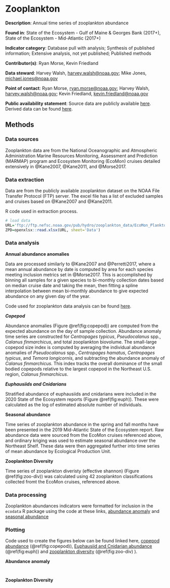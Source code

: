 # Zooplankton {#zooabund}

**Description**: Annual time series of zooplankton abundance

**Found in**: State of the Ecosystem - Gulf of Maine & Georges Bank (2017+), State of the Ecosystem - Mid-Atlantic (2017+)

**Indicator category**: Database pull with analysis; Synthesis of published information; Extensive analysis, not yet published; Published methods

**Contributor(s)**: Ryan Morse, Kevin Friedland
  
**Data steward**: Harvey Walsh, <harvey.walsh@noaa.gov>; Mike Jones, <michael.jones@noaa.gov>
  
**Point of contact**: Ryan Morse, <ryan.morse@noaa.gov>; Harvey Walsh, <harvey.walsh@noaa.gov>; Kevin Friedland, <kevin.friedland@noaa.gov>
  
**Public availability statement**: Source data are publicly available [here](ftp://ftp.nefsc.noaa.gov/pub/hydro/zooplankton_data/). Derived data can be found [here](https://comet.nefsc.noaa.gov/erddap/tabledap/zoo_abundance_soe_v1.html).

## Methods

### Data sources
Zooplankton data are from the National Oceanographic and Atmospheric Administration Marine Resources Monitoring, Assessment and Prediction (MARMAP) program and Ecosystem Monitoring (EcoMon) cruises detailed extensively in @Kane2007, @Kane2011, and @Morse2017.

### Data extraction 
Data are from the publicly available zooplankton dataset on the NOAA File Transfer Protocol (FTP) server. The excel file has a list of excluded samples and cruises based on @Kane2007 and @Kane2011.

R code used in extraction process.
```r
# load data
URL='ftp://ftp.nefsc.noaa.gov/pub/hydro/zooplankton_data/EcoMon_Plankton_Data_v3_0.xlsx'
ZPD=openxlsx::read.xlsx(URL, sheet='Data')
```

### Data analysis

**Annual abundance anomalies**


Data are processed similarly to @Kane2007 and @Perretti2017, where a mean annual abundance by date is computed by area for each species meeting inclusion metrics set in @Morse2017. This is accomplished by binning all samples for a given species to bi-monthly collection dates based on median cruise date and taking the mean, then fitting a spline interpolation between mean bi-monthly abundance to give expected abundance on any given day of the year. 

Code used for zooplankton data analysis can be found [here](https://github.com/NOAA-EDAB/tech-doc/blob/master/R/stored_scripts/zooplankton_analysis.R). 

***Copepod***

Abundance anomalies (Figure \@ref(fig:copepod)) are computed from the expected abundance on the day of sample collection. Abundance anomaly time series are constructed for *Centropages typicus*, *Pseudocalanus* spp., *Calanus finmarchicus*, and total zooplankton biovolume. The small-large copepod size index is computed by averaging the individual abundance anomalies of *Pseudocalanus* spp., *Centropages hamatus*, *Centropages typicus*, and *Temora longicornis*, and subtracting the abundance anomaly of *Calanus finmarchicus*. This index tracks the overall dominance of the small bodied copepods relative to the largest copepod in the Northeast U.S. region, *Calanus finmarchicus*.

***Euphausiids and Cnidarians***

Stratified abundance of euphausiids and cnidarians were included in the 2020 State of the Ecosystem reports (Figure \@ref(fig:euph)). These were calculated as the log of estimated absolute number of individuals. 


**Seasonal abundance**

Time series of zooplankton abundance in the spring and fall months have been presented in the 2019 Mid-Atlantic State of the Ecosystem report. Raw abundance data were sourced from the EcoMon cruises referenced above, and ordinary kriging was used to estimate seasonal abundance over the Northeast Shelf. These data were then aggregated further into time series of mean abundance by Ecological Production Unit. 

**Zooplankton Diversity**

Time series of zooplankton diveristy (effective shannon) (Figure \@ref(fig:zoo-div)) was calculated using 42 zooplankton classifications collected fromt the EcoMon cruises, referenced above. 

### Data processing

Zooplankton abundances indicators were formatted for inclusion in the `ecodata` R package using the code at these links,  [abundance anomaly](https://github.com/NOAA-EDAB/ecodata/blob/master/data-raw/get_zoo_abun_anom.R) and  [seasonal abundance](https://github.com/NOAA-EDAB/ecodata/blob/master/data-raw/get_zoo_oi.R)

### Plotting
Code used to create the figures below can be found linked here, [copepod abundance](https://github.com/NOAA-EDAB/ecodata/blob/master/chunk-scripts/LTL.Rmd-MAB-zoo-abund.R) (\@ref(fig:copepod)), [Euphausiid and Cnidarian abundance](https://github.com/NOAA-EDAB/ecodata/blob/master/chunk-scripts/LTL.Rmd-MAB-euph-cnid.R) (\@ref(fig:euph)) and [zooplankton diversity](https://github.com/NOAA-EDAB/ecodata/blob/master/chunk-scripts//LTL.Rmd-MAB-zoo-abund1.R) (\@ref(fig:zoo-div) ). 

**Abundance anomaly**

```r

```


```r

```

**Zooplankton Diversity**

```r

```